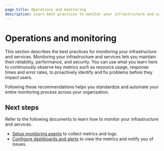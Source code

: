 ```yaml
---
page_title: Operations and monitoring
description: Learn best practices to monitor your infrastructure and services.
---
```


# Operations and monitoring

This section describes the best practices for monitoring your infrastructure and services. Monitoring your infrastructure and services lets you maintain their reliability, performance, and security. You can use what you learn here to continuously observe key metrics such as resource usage, response times and error rates, to proactively identify and fix problems before they impact users. 

Following these recommendations helps you standardize and automate your entire monitoring process across your organization.

## Next steps

Refer to the following documents to learn how to monitor your infrastructure and services.

- [Setup monitoring agents](/well-architected-framework/define-and-automate-processes/monitor-and-operate/setup-monitoring-agents) to collect metrics and logs.
- [Configure dashboards and alerts](/well-architected-framework/define-and-automate-processes/monitor-and-operate/dashboard-alerts) to view the metrics and notify you of issues.